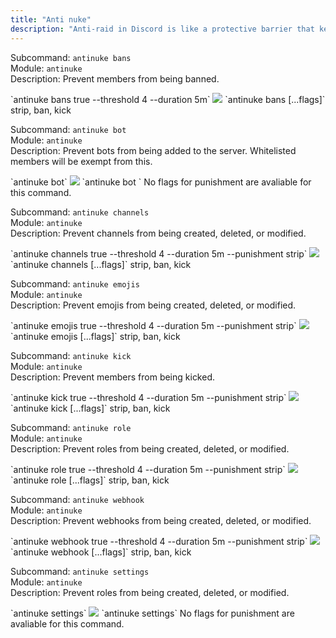 ```yaml
---
title: "Anti nuke"
description: "Anti-raid in Discord is like a protective barrier that keeps your server safe from trolls and spammers trying to crash your online party."
---
```



Subcommand: `antinuke bans` <br /> Module: `antinuke` <br /> Description: Prevent members from being banned.

<div id="bans"/>
<Tabs>
  <Tab title="Example">
  `antinuke bans true --threshold 4 --duration 5m`
  <Frame caption="Enabling antinuke bans and setting flags">
  <img src="/images/security/antinuke/an_ban.gif" />
  </Frame>
  </Tab>
  <Tab title="Syntax">`antinuke bans <status> [...flags]`</Tab>
  <Tab title="Punishment Types">
    strip, ban, kick
  </Tab>
</Tabs>

<br />

Subcommand: `antinuke bot` <br /> Module: `antinuke` <br /> Description: Prevent bots from being added to the server. Whitelisted members will be exempt from this.

<div id="bot"/>
<Tabs>
  <Tab title="Example">
  `antinuke bot`
  <Frame caption="Enabling antinuke bot">
  <img src="/images/security/antinuke/an_bot.gif" />
  </Frame>
  </Tab>
  <Tab title="Syntax">`antinuke bot <status>`</Tab>
  <Tab title="Punishment Types">
    No flags for punishment are avaliable for this command.
  </Tab>
</Tabs>

<br />

Subcommand: `antinuke channels` <br /> Module: `antinuke` <br /> Description: Prevent channels from being created, deleted, or modified.

<div id="channels"/>
<Tabs>
  <Tab title="Example">
  `antinuke channels true --threshold 4 --duration 5m --punishment strip`
  <Frame caption="Enabling antinuke channels and setting flags">
  <img src="/images/security/antinuke/an_channel.gif" />
  </Frame>
  </Tab>
  <Tab title="Syntax">`antinuke channels <status> [...flags]`</Tab>
  <Tab title="Punishment Types">
    strip, ban, kick
  </Tab>
</Tabs>

<br />

Subcommand: `antinuke emojis` <br /> Module: `antinuke` <br /> Description: Prevent emojis from being created, deleted, or modified.

<div id="emojis"/>
<Tabs>
  <Tab title="Example">
  `antinuke emojis true --threshold 4 --duration 5m --punishment strip`
  <Frame caption="Enabling antinuke emojis and setting flags">
  <img src="/images/security/antinuke/an_emoji.gif" />
  </Frame>
  </Tab>
  <Tab title="Syntax">`antinuke emojis <status> [...flags]`</Tab>
  <Tab title="Punishment Types">
    strip, ban, kick
  </Tab>
</Tabs>

<br />

Subcommand: `antinuke kick` <br /> Module: `antinuke` <br /> Description: Prevent members from being kicked.

<div id="kick"/>
<Tabs>
  <Tab title="Example">
  `antinuke kick true --threshold 4 --duration 5m --punishment strip`
  <Frame caption="Enabling antinuke kick and setting flags">
  <img src="/images/security/antinuke/an_kick.gif" />
  </Frame>
  </Tab>
  <Tab title="Syntax">`antinuke kick <status> [...flags]`</Tab>
  <Tab title="Punishment Types">
    strip, ban, kick
  </Tab>
</Tabs>

<br />

Subcommand: `antinuke role` <br /> Module: `antinuke` <br /> Description: Prevent roles from being created, deleted, or modified.

<div id="role"/>
<Tabs>
  <Tab title="Example">
  `antinuke role true --threshold 4 --duration 5m --punishment strip`
  <Frame caption="Enabling antinuke role and setting flags">
  <img src="/images/security/antinuke/an_role.gif" />
  </Frame>
  </Tab>
  <Tab title="Syntax">`antinuke role <status> [...flags]`</Tab>
  <Tab title="Punishment Types">
    strip, ban, kick
  </Tab>
</Tabs>

<br />

Subcommand: `antinuke webhook` <br /> Module: `antinuke` <br /> Description: Prevent webhooks from being created, deleted, or modified.

<div id="webhook"/>
<Tabs>
  <Tab title="Example">
  `antinuke webhook true --threshold 4 --duration 5m --punishment strip`
  <Frame caption="Enabling antinuke webhook and setting flags">
  <img src="/images/security/antinuke/an_webhook.gif" />
  </Frame>
  </Tab>
  <Tab title="Syntax">`antinuke webhook <status> [...flags]`</Tab>
  <Tab title="Punishment Types">
    strip, ban, kick
  </Tab>
</Tabs>

<br />

Subcommand: `antinuke settings` <br /> Module: `antinuke` <br /> Description: Prevent roles from being created, deleted, or modified.

<div id="settings"/>
<Tabs>
  <Tab title="Example">
    `antinuke settings`
    <Frame caption="Checking the current antinuke settings">
      <img src="/images/security/antinuke/an_config.gif" />
    </Frame>
  </Tab>
  <Tab title="Syntax">`antinuke settings`</Tab>
  <Tab title="Punishment Types">
    No flags for punishment are avaliable for this command.
  </Tab>
</Tabs>

